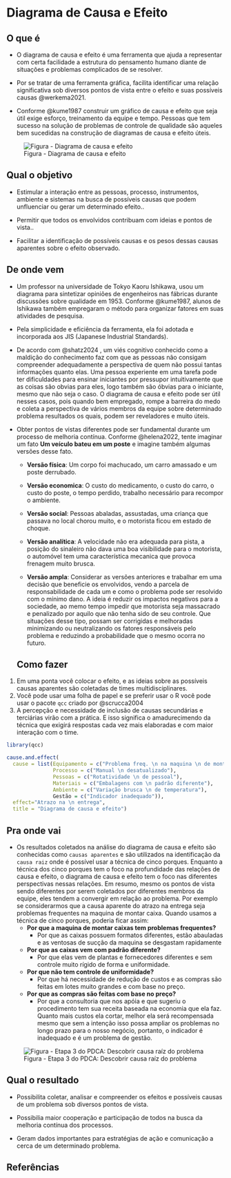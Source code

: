 # Diagrama de Causa e Efeito

## O que é {.unnumbered}

-   O diagrama de causa e efeito é uma ferramenta que ajuda a representar com certa facilidade a estrutura do pensamento humano diante de situações e problemas complicados de se resolver.

-   Por se tratar de uma ferramenta gráfica, facilita identificar uma relação significativa sob diversos pontos de vista entre o efeito e suas possíveis causas @werkema2021.

-   Conforme @kume1987 construir um gráfico de causa e efeito que seja útil exige esforço, treinamento da equipe e tempo. Pessoas que tem sucesso na solução de problemas de controle de qualidade são aqueles bem sucedidas na construção de diagramas de causa e efeito úteis.

![Figura - Diagrama de causa e efeito](images/diagrama_causa_efeito.png)

## Qual o objetivo {.unnumbered}

-   Estimular a interação entre as pessoas, processo, instrumentos, ambiente e sistemas na busca de possíveis causas que podem unfluenciar ou gerar um determinado efeito..

-   Permitir que todos os envolvidos contribuam com ideias e pontos de vista..

-   Facilitar a identificação de possíveis causas e os pesos dessas causas aparentes sobre o efeito observado.

## De onde vem {.unnumbered}

-   Um professor na universidade de Tokyo Kaoru Ishikawa, usou um diagrama para sintetizar opiniões de engenheiros nas fábricas durante discussões sobre qualidade em 1953. Conforme @kume1987, alunos de Ishikawa também empregaram o método para organizar fatores em suas atividades de pesquisa.

-   Pela simplicidade e eficiência da ferramenta, ela foi adotada e incorporada aos JIS (Japanese Industrial Standards).

-   De acordo com @shatz2024 , um viés cognitivo conhecido como a maldição do conhecimento faz com que as pessoas não consigam compreender adequadamente a perspectiva de quem não possui tantas informações quanto elas. Uma pessoa experiente em uma tarefa pode ter dificuldades para ensinar iniciantes por pressupor intuitivamente que as coisas são obvias para eles, logo também são óbvias para o iniciante, mesmo que não seja o caso. O diagrama de causa e efeito pode ser útil nesses casos, pois quando bem empregado, rompe a barreira do medo e coleta a perspectiva de vários membros da equipe sobre determinado problema resultados os quais, podem ser reveladores e muito úteis.

-   Obter pontos de vistas diferentes pode ser fundamental durante um processo de melhoria contínua. Conforme @helena2022, tente imaginar um fato **Um veículo bateu em um poste** e imagine também algumas versões desse fato.

    -   **Versão física**: Um corpo foi machucado, um carro amassado e um poste derrubado.

    -   **Versão economica**: O custo do medicamento, o custo do carro, o custo do poste, o tempo perdido, trabalho necessário para recompor o ambiente.

    -   **Versão social**: Pessoas abaladas, assustadas, uma criança que passava no local chorou muito, e o motorista ficou em estado de choque.

    -   **Versão analítica**: A velocidade não era adequada para pista, a posição do sinaleiro não dava uma boa visibilidade para o motorista, o automóvel tem uma característica mecanica que provoca frenagem muito brusca.

    -   **Versão ampla**: Considerar as versões anteriores e trabalhar em uma decisão que beneficie os envolvidos, vendo a parcela de responsabilidade de cada um e como o problema pode ser resolvido com o mínimo dano. A ideia é reduzir os impactos negativos para a sociedade, ao memo tempo impedir que motorista seja massacrado e penalizado por aquilo que não tenha sido de seu controle. Que situações desse tipo, possam ser corrigidas e melhoradas minimizando ou neutralizando os fatores responsáveis pelo problema e reduzindo a probabilidade que o mesmo ocorra no futuro.

    ## Como fazer {.unnumbered}

1.  Em uma ponta você colocar o efeito, e as ideias sobre as possíveis causas aparentes são coletadas de times multidisciplinares.
2.  Você pode usar uma folha de papel e se preferir usar o R você pode usar o pacote `qcc` criado por @scrucca2004
3.  A percepção e necessidade de inclusão de causas secundárias e terciárias virão com a prática. E isso significa o amadurecimendo da técnica que exigirá respostas cada vez mais elaboradas e com maior interação com o time.

```r

library(qcc)

cause.and.effect(
  cause = list(Equipamento = c("Problema freq. \n na maquina \n de montar caixas"),
               Processo = c("Manual \n desatualizado"),
               Pessoas = c("Rotatividade \n de pessoal"),
               Materiais = c("Embalagens com \n padrão diferente"),
               Ambiente = c("Variação brusca \n de temperatura"),
               Gestão = c("Indicador inadequado")),
  effect="Atrazo na \n entrega",
  title = "Diagrama de causa e efeito")


```

## Pra onde vai {.unnumbered}

-   Os resultados coletados na análise do diagrama de causa e efeito são conhecidas como `causas aparentes` e são utilizados na identificação da `causa raiz` onde é possível usar a técnica de cinco porques. Enquanto a técnica dos cinco porques tem o foco na profundidade das relações de causa e efeito, o diagrama de causa e efeito tem o foco nas diferentes perspectivas nessas relações. Em resumo, mesmo os pontos de vista sendo diferentes por serem coletados por diferentes membros da equipe, eles tendem a convergir em relação ao problema. Por exemplo se considerarmos que a causa aparente do atrazo na entrega seja problemas frequentes na maquina de montar caixa. Quando usamos a técnica de cinco porques, poderia ficar assim:
    -   **Por que a maquina de montar caixas tem problemas frequentes?**
        -   Por que as caixas possuem formatos diferentes, estão abauladas e as ventosas de sucção da maquina se desgastam rapidamente
    -   **Por que as caixas vem com padrão diferente?**
        -   Por que elas vem de plantas e fornecedores diferentes e sem controle muito rígido de forma e uniformidade.
    -   **Por que não tem controle de uniformidade?**
        -   Por que há necessidade de redução de custos e as compras são feitas em lotes muito grandes e com base no preço.
    -   **Por que as compras são feitas com base no preço?**
        -   Por que a consultoria que nos apóia e que sugeriu o procedimento tem sua receita baseada na economia que ela faz. Quanto mais custos ela cortar, melhor ela será recompensada mesmo que sem a intenção isso possa ampliar os problemas no longo prazo para o nosso negócio, portanto, o indicador é inadequado e é um problema de gestão.
        
![Figura - Etapa 3 do PDCA: Descobrir causa raíz do problema](images/step_3.png)

## Qual o resultado {.unnumbered}

-   Possibilita coletar, analisar e compreender os efeitos e possíveis causas de um problema sob diversos pontos de vista.

-   Possibilia maior cooperação e participação de todos na busca da melhoria contínua dos processos.

-   Geram dados importantes para estratégias de ação e comunicação a cerca de um determinado problema.

## Referências {.unnumbered}
